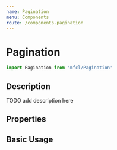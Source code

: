 ```yaml
---
name: Pagination
menu: Components
route: /components-pagination
---
```



# Pagination

```javascript
import Pagination from 'mfcl/Pagination'
```

## Description

TODO add description here

## Properties

<Props of={Pagination} />

## Basic Usage

<Playground>
  <Pagination totalPages={3} />
</Playground>
